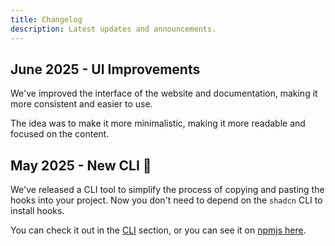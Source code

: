 ```yaml
---
title: Changelog
description: Latest updates and announcements.
---
```


## June 2025 - UI Improvements

We've improved the interface of the website and documentation, making it more consistent and easier to use.

The idea was to make it more minimalistic, making it more readable and focused on the content.

## May 2025 - New CLI 🐺

We've released a CLI tool to simplify the process of copying and pasting the hooks into your project. Now you don't need to depend on the `shadcn` CLI to install hooks.

You can check it out in the [CLI](/docs/cli) section, or you can see it on [npmjs here](https://www.npmjs.com/package/guara-cli).
